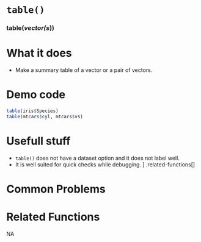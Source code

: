 # [`table()`]{.blue}
 
 
### [table]{.blue}(*vector(s*)){.center} 
 
# What it does 


+ Make a summary table of a vector or a pair of vectors.
  
 
# Demo code 

```r
table(iris$Species)
table(mtcars$cyl, mtcars$vs)
```
  
 
# Usefull stuff 

+ [`table()`]{.blue} does not have a dataset option and it does not label well. 
+ It is well suited for quick checks while debugging.
]
.related-functions[]
  
 
# Common Problems 

  
 
# Related Functions 
NA  
